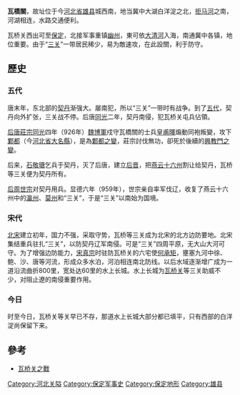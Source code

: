 '''瓦橋關'''，故址位于今[[河北省|河北省]][[雄县|雄县]]城西南，地当冀中大湖白洋淀之北，[[拒马河|拒马河]]之南，河湖相连，水路交通便利。

瓦桥关西出可至[[保定|保定]]，北接军事重镇[[幽州|幽州]]，東可依[[大清河|大清河]]入海，南通冀中各镇，地位重要。由于“[[三关|三关]]”一带居民稀少，易为敵速攻，在此設關，利于防守。

== 歷史 ==

=== 五代 ===
唐末年，东北部的[[契丹|契丹]]渐强大。屡南犯，所以“三关”一带时有战争。到了[[五代|五代]]，契丹向外扩张，三关战不停。后唐[[同光|同光]]二年，契丹南侵，犯瓦桥关屯兵佔領。

[[后唐莊宗|后唐莊宗]][[同光|同光]]四年（926年）[[魏博軍|魏博軍]]戍守瓦橋關的士兵[[皇甫暉|皇甫暉]]煽動同袍叛變，攻下[[鄴都|鄴都]]（今[[河北省|河北省]][[大名縣|大名縣]]），是為[[鄴都之變|鄴都之變]]，莊宗討伐無功，卻死於後續的[[興教門之變|興教門之變]]。

后来，[[石敬瑭|石敬瑭]]乞兵于契丹，灭了后唐，建立[[后晋|后晋]]，把[[燕云十六州|燕云十六州]]割让给契丹，瓦桥等三关便为契丹所有。

[[后周世宗|后周世宗]]对契丹用兵。显德六年（959年），世宗亲自率军伐辽，收复了燕云十六州中的[[瀛州|瀛州]]、[[莫州|莫州]]和“三关”，于是“三关”以南始为国境。

=== 宋代 ===
[[北宋|北宋]]建立初年，国力不强，采取守势，瓦桥等三关成为北宋的北方边防要地。北宋集结重兵驻扎“三关”，以防契丹辽军南侵。可是“三关”四周平原，无大山大河可守。为了增强边防能力，[[宋真宗|宋真宗]]时驻防瓦桥关的六宅使[[何承矩|何承矩]]，壅塞九河中徐、鲍、沙、唐等河流，形成众多水泊，河泊相连南北防线。以后水域逐渐增广成为一道沿流曲折800里，宽处达60里的水上长城。水上长城为[[瓦桥关|瓦桥关]]等三关助威不少，对阻止遼的南侵重要作用。

=== 今日 ===
时至今日，瓦桥关等关早已不存，那道水上长城大部分都已填平，只有西部的白洋淀尚保留下来。

== 參考 == 
* [[瓦桥关之戰|瓦桥关之戰]]

[[Category:河北关隘|Category:河北关隘]]
[[Category:保定军事史|Category:保定军事史]]
[[Category:保定地形|Category:保定地形]]
[[Category:雄县|Category:雄县]]